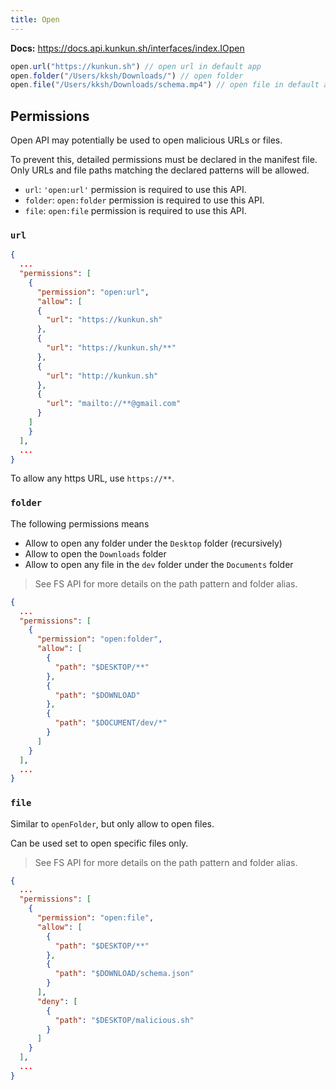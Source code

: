 ```yaml
---
title: Open
---
```


**Docs:** https://docs.api.kunkun.sh/interfaces/index.IOpen


<ImportCodeBlock apiName="open" />

```ts
open.url("https://kunkun.sh") // open url in default app
open.folder("/Users/kksh/Downloads/") // open folder
open.file("/Users/kksh/Downloads/schema.mp4") // open file in default app
```

## Permissions

Open API may potentially be used to open malicious URLs or files. 

To prevent this, detailed permissions must be declared in the manifest file.
Only URLs and file paths matching the declared patterns will be allowed.

- `url`: `'open:url'` permission is required to use this API.
- `folder`: `open:folder` permission is required to use this API.
- `file`: `open:file` permission is required to use this API.

### `url`

```json title="package.json"
{
  ...
  "permissions": [
    {
      "permission": "open:url",
      "allow": [
      {
        "url": "https://kunkun.sh"
      },
      {
        "url": "https://kunkun.sh/**"
      },
      {
        "url": "http://kunkun.sh"
      },
      {
        "url": "mailto://**@gmail.com"
      }
    ]
    }
  ],
  ...
}
```

To allow any https URL, use `https://**`.

### `folder`

The following permissions means

- Allow to open any folder under the `Desktop` folder (recursively)
- Allow to open the `Downloads` folder
- Allow to open any file in the `dev` folder under the `Documents` folder

> See FS API for more details on the path pattern and folder alias.

```json title="package.json"
{
  ...
  "permissions": [
    {
      "permission": "open:folder",
      "allow": [
        {
          "path": "$DESKTOP/**"
        },
        {
          "path": "$DOWNLOAD"
        },
        {
          "path": "$DOCUMENT/dev/*"
        }
      ]
    }
  ],
  ...
}
```

### `file`

Similar to `openFolder`, but only allow to open files.

Can be used set to open specific files only.

> See FS API for more details on the path pattern and folder alias.

```json title="package.json"
{
  ...
  "permissions": [
    {
      "permission": "open:file",
      "allow": [
        {
          "path": "$DESKTOP/**"
        },
        {
          "path": "$DOWNLOAD/schema.json"
        }
      ],
      "deny": [
        {
          "path": "$DESKTOP/malicious.sh"
        }
      ]
    }
  ],
  ...
}
```

